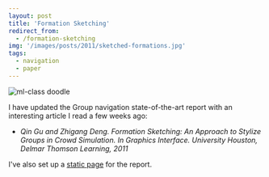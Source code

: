 ```yaml
---
layout: post
title: 'Formation Sketching'
redirect_from:
  - /formation-sketching
img: '/images/posts/2011/sketched-formations.jpg'
tags:
  - navigation
  - paper
---
```


![ml-class doodle](/images/posts/2011/sketched-formations.jpg)

I have updated the Group navigation state-of-the-art report with an interesting
article I read a few weeks ago:

- _Qin Gu and Zhigang Deng. Formation Sketching: An Approach to Stylize Groups
  in Crowd Simulation. In Graphics Interface. University Houston, Delmar Thomson
  Learning, 2011_

I've also set up a [static page](/group-navigation-state-of-the-art-report/) for
the report.
